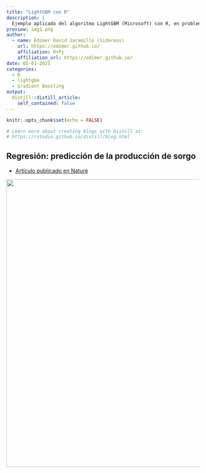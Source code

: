 ```yaml
---
title: "LightGBM con R"
description: |
  Ejemplo aplicado del algoritmo LightGBM (Microsoft) con R, en problemas de clasificación y regresión. 
preview: img1.png  
author:
  - name: Edimer David Jaramillo (Sidereus)
    url: https://edimer.github.io/
    affiliation: R+Py
    affiliation_url: https://edimer.github.io/
date: 05-01-2021
categories:
  - R
  - lightgbm
  - Gradient Boosting
output:
  distill::distill_article:
    self_contained: false
---
```


```r
knitr::opts_chunk$set(echo = FALSE)

# Learn more about creating blogs with Distill at:
# https://rstudio.github.io/distill/blog.html

```

## Regresión: predicción de la producción de sorgo

- [Artículo publicado en Nature](https://www.nature.com/articles/s41598-020-61126-8#Sec15)

<center>
<img src = "paper_regression.PNG" width = 750 />
</center>